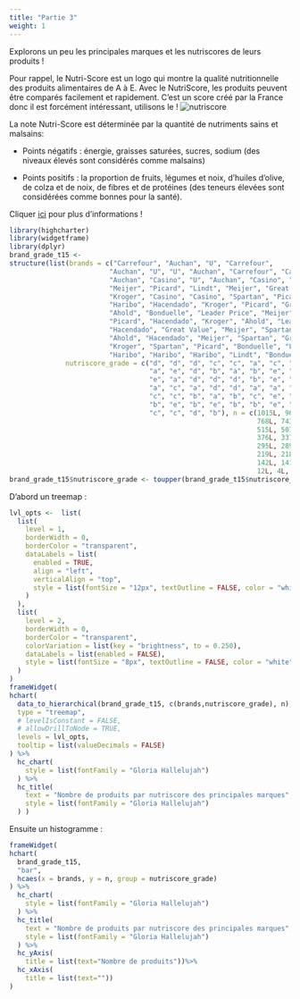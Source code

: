 ```yaml
---
title: "Partie 3"
weight: 1
---
```


Explorons un peu les principales marques et les nutriscores de leurs produits !

Pour rappel, le Nutri-Score est un logo qui montre la qualité nutritionnelle des produits alimentaires de A à E. Avec le NutriScore, les produits peuvent être comparés facilement et rapidement. C'est un score créé par la France donc il est forcément intéressant, utilisons le !
![nutriscore](images/nutriscore-a.png)

La note Nutri-Score est déterminée par la quantité de nutriments sains et malsains:

- Points négatifs : énergie, graisses saturées, sucres, sodium (des niveaux élevés sont considérés comme malsains)

- Points positifs : la proportion de fruits, légumes et noix, d'huiles d'olive, de colza et de noix, de fibres et de protéines (des teneurs élevées sont considérées comme bonnes pour la santé).

Cliquer [ici](https://world.openfoodfacts.org/nutriscore) pour plus d'informations !

```r
library(highcharter)
library(widgetframe)
library(dplyr)
brand_grade_t15 <- 
structure(list(brands = c("Carrefour", "Auchan", "U", "Carrefour", 
                         "Auchan", "U", "U", "Auchan", "Carrefour", "Carrefour", "Casino", 
                         "Auchan", "Casino", "U", "Auchan", "Casino", "Carrefour", "U", 
                         "Meijer", "Picard", "Lindt", "Meijer", "Great Value", "Leader Price", 
                         "Kroger", "Casino", "Casino", "Spartan", "Picard", "Leader Price", 
                         "Haribo", "Hacendado", "Kroger", "Picard", "Great Value", "Hacendado", 
                         "Ahold", "Bonduelle", "Leader Price", "Meijer", "Spartan", "Leader Price", 
                         "Picard", "Hacendado", "Kroger", "Ahold", "Leader Price", "Ahold", 
                         "Hacendado", "Great Value", "Meijer", "Spartan", "Kroger", "Ahold", 
                         "Ahold", "Hacendado", "Meijer", "Spartan", "Great Value", "Great Value", 
                         "Kroger", "Spartan", "Picard", "Bonduelle", "Lindt", "Bonduelle", 
                         "Haribo", "Haribo", "Haribo", "Lindt", "Bonduelle", "Lindt"), 
              nutriscore_grade = c("d", "d", "d", "c", "c", "a", "c", "a", 
                                   "a", "e", "d", "b", "a", "b", "e", "c", "b", "e", "d", "a", 
                                   "e", "a", "d", "d", "d", "b", "e", "d", "d", "c", "d", "c", 
                                   "a", "c", "a", "d", "d", "a", "a", "c", "a", "e", "b", "a", 
                                   "c", "c", "b", "a", "b", "c", "e", "c", "e", "b", "e", "e", 
                                   "b", "e", "b", "e", "b", "b", "e", "b", "d", "c", "e", "b", 
                                   "c", "c", "d", "b"), n = c(1015L, 967L, 959L, 894L, 791L, 
                                                              768L, 743L, 729L, 668L, 604L, 594L, 549L, 531L, 521L, 520L, 
                                                              515L, 507L, 502L, 475L, 440L, 429L, 423L, 407L, 407L, 383L, 
                                                              376L, 337L, 332L, 331L, 327L, 322L, 306L, 306L, 299L, 296L, 
                                                              295L, 289L, 284L, 280L, 277L, 262L, 259L, 258L, 241L, 228L, 
                                                              219L, 218L, 217L, 212L, 199L, 186L, 168L, 156L, 148L, 147L, 
                                                              142L, 141L, 140L, 137L, 119L, 111L, 93L, 84L, 53L, 24L, 13L, 
                                                              12L, 4L, 3L, 2L, 1L, 1L)), row.names = c(NA, -72L), class = c("data.frame"))
brand_grade_t15$nutriscore_grade <- toupper(brand_grade_t15$nutriscore_grade)
```

D'abord un treemap :

```r
lvl_opts <-  list(
  list(
    level = 1,
    borderWidth = 0,
    borderColor = "transparent",
    dataLabels = list(
      enabled = TRUE,
      align = "left",
      verticalAlign = "top",
      style = list(fontSize = "12px", textOutline = FALSE, color = "white")
    )
  ),
  list(
    level = 2,
    borderWidth = 0,
    borderColor = "transparent",
    colorVariation = list(key = "brightness", to = 0.250),
    dataLabels = list(enabled = FALSE),
    style = list(fontSize = "8px", textOutline = FALSE, color = "white")
  )
)
frameWidget(
hchart(
  data_to_hierarchical(brand_grade_t15, c(brands,nutriscore_grade), n),
  type = "treemap",
  # levelIsConstant = FALSE,
  # allowDrillToNode = TRUE,
  levels = lvl_opts,
  tooltip = list(valueDecimals = FALSE)
) %>% 
  hc_chart(
    style = list(fontFamily = "Gloria Hallelujah")
  ) %>% 
  hc_title(
    text = "Nombre de produits par nutriscore des principales marques",
    style = list(fontFamily = "Gloria Hallelujah")
  ) )
```

Ensuite un histogramme :
```r
frameWidget(
hchart(
  brand_grade_t15, 
  "bar",
  hcaes(x = brands, y = n, group = nutriscore_grade)
) %>% 
  hc_chart(
    style = list(fontFamily = "Gloria Hallelujah")
  ) %>% 
  hc_title(
    text = "Nombre de produits par nutriscore des principales marques",
    style = list(fontFamily = "Gloria Hallelujah")
  ) %>% 
  hc_yAxis(
    title = list(text="Nombre de produits"))%>% 
  hc_xAxis(
    title = list(text=""))
)
```

